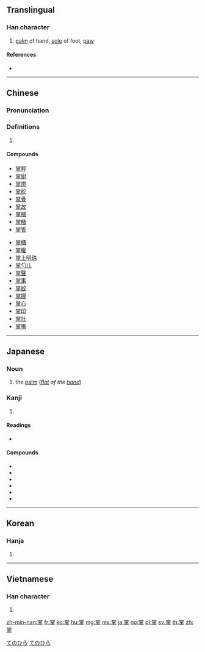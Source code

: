 ==Translingual==

===Han character===
{{Han char|rn=64|rad=手|as=08|sn=12|four=90502|canj=FBRQ|ids=⿱⿱龸口手}}

# [[palm]] of hand, [[sole]] of foot, [[paw]]

====References====
* {{Han ref|kx=0437.050|dkj=12248|dj=0786.130|hdz=31889.020|uh=638C|ud=25484|bh=B478|bd=46200}}

----

==Chinese==
{{zh-forms}}

===Pronunciation===
{{zh-pron
|m=zhǎng
|c=zoeng2
|h=pfs=chóng
|md=
|mn=chiúⁿ
|w=
|mc=y
|oc=y
|cat=
}}

===Definitions===
{{zh-hanzi}}

# {{rfdef|lang=zh}}

====Compounds====
{{top2}}
* [[掌秤]]
* [[掌廚]]
* [[掌燈]]
* [[掌舵]]
* [[掌骨]]
* [[掌故]]
* [[掌摑]]
* [[掌櫃]]
* [[掌管]]
{{mid2}}
* [[掌櫃]]
* [[掌權]]
* [[掌上明珠]]
* [[掌勺儿]]
* [[掌聲]]
* [[掌事]]
* [[掌紋]]
* [[掌握]]
* [[掌心]]
* [[掌印]]
* [[掌灶]]
* [[掌嘴]]
{{bottom}}

----

==Japanese==

===Noun===
{{ja-noun|てのひら}}

# the [[palm]] (''[[flat]] of the [[hand]]'')

===Kanji===
{{ja-kanji|grade=c|rs=手08}}

# {{defn|lang=ja|sort=手08}}

====Readings====
* {{ja-readings|on=[[しょう]] (shō)|kun=[[たなごころ]] (tanagokoro), [[たなそこ]], (tanasoko), [[つかさどる]] (tsukasadoru), [[てのひら]] (tenohira)}}

====Compounds====
* {{ja-l|掌握}}
* {{ja-l|掌鞅}}
* {{ja-l|掌管}}
* {{ja-l|掌故}}
* {{ja-l|掌中}}
* {{ja-l|掌典}}

[[Category:1000 Japanese basic words|てのひら]]
[[Category:ja:Anatomy|てのひら]]

----

==Korean==

===Hanja===
{{ko-hanja|hangeul=장|eumhun=|rv=jang|mr=chang|y=cang}}

# {{defn|lang=ko|sort=手08}}

----

==Vietnamese==

===Han character===
{{vi-hantu|[[chưởng]]|rs=手08}}

# {{defn|lang=vi|sort=手08}}

[[zh-min-nan:掌]]
[[fr:掌]]
[[ko:掌]]
[[hu:掌]]
[[mg:掌]]
[[ms:掌]]
[[ja:掌]]
[[no:掌]]
[[pl:掌]]
[[sv:掌]]
[[th:掌]]
[[zh:掌]]
